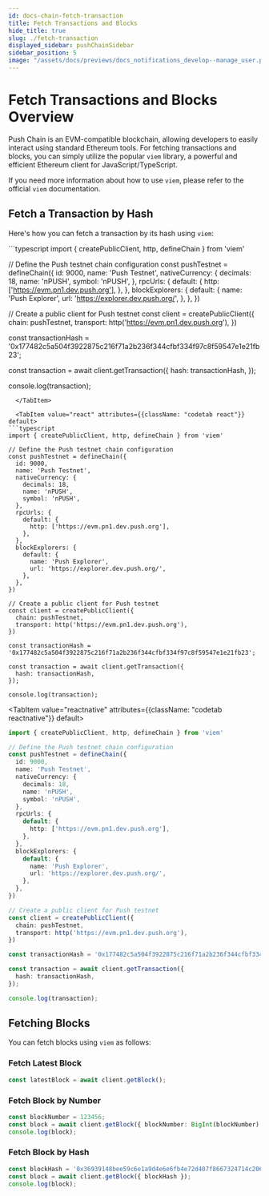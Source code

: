 ```yaml
---
id: docs-chain-fetch-transaction
title: Fetch Transactions and Blocks
hide_title: true
slug: ./fetch-transaction
displayed_sidebar: pushChainSidebar
sidebar_position: 5
image: "/assets/docs/previews/docs_notifications_develop--manage_user.png"
---
```


# Fetch Transactions and Blocks Overview

Push Chain is an EVM-compatible blockchain, allowing developers to easily interact using standard Ethereum tools. For fetching transactions and blocks, you can simply utilize the popular `viem` library, a powerful and efficient Ethereum client for JavaScript/TypeScript.

If you need more information about how to use `viem`, please refer to the official `viem` documentation.

<head>
  <title>{`Fetch Transaction | Push Chain | Push Documentation`}</title>
</head>


## Fetch a Transaction by Hash

Here's how you can fetch a transaction by its hash using `viem`:

<Tabs className="codetabs" groupId="code-examples">
  <TabItem value="js" attributes={{className: "codetab js"}} default>
```typescript
import { createPublicClient, http, defineChain } from 'viem'

// Define the Push testnet chain configuration
const pushTestnet = defineChain({
  id: 9000,
  name: 'Push Testnet',
  nativeCurrency: {
    decimals: 18,
    name: 'nPUSH',
    symbol: 'nPUSH',
  },
  rpcUrls: {
    default: {
      http: ['https://evm.pn1.dev.push.org'],
    },
  },
  blockExplorers: {
    default: {
      name: 'Push Explorer',
      url: 'https://explorer.dev.push.org/',
    },
  },
})

// Create a public client for Push testnet
const client = createPublicClient({
  chain: pushTestnet,
  transport: http('https://evm.pn1.dev.push.org'),
})

const transactionHash = '0x177482c5a504f3922875c216f71a2b236f344cfbf334f97c8f59547e1e21fb23';

const transaction = await client.getTransaction({
  hash: transactionHash,
});

console.log(transaction);
```
  </TabItem>

  <TabItem value="react" attributes={{className: "codetab react"}} default>
```typescript
import { createPublicClient, http, defineChain } from 'viem'

// Define the Push testnet chain configuration
const pushTestnet = defineChain({
  id: 9000,
  name: 'Push Testnet',
  nativeCurrency: {
    decimals: 18,
    name: 'nPUSH',
    symbol: 'nPUSH',
  },
  rpcUrls: {
    default: {
      http: ['https://evm.pn1.dev.push.org'],
    },
  },
  blockExplorers: {
    default: {
      name: 'Push Explorer',
      url: 'https://explorer.dev.push.org/',
    },
  },
})

// Create a public client for Push testnet
const client = createPublicClient({
  chain: pushTestnet,
  transport: http('https://evm.pn1.dev.push.org'),
})

const transactionHash = '0x177482c5a504f3922875c216f71a2b236f344cfbf334f97c8f59547e1e21fb23';

const transaction = await client.getTransaction({
  hash: transactionHash,
});

console.log(transaction);
```
  </TabItem>

  <TabItem value="reactnative" attributes={{className: "codetab reactnative"}} default>
```typescript
import { createPublicClient, http, defineChain } from 'viem'

// Define the Push testnet chain configuration
const pushTestnet = defineChain({
  id: 9000,
  name: 'Push Testnet',
  nativeCurrency: {
    decimals: 18,
    name: 'nPUSH',
    symbol: 'nPUSH',
  },
  rpcUrls: {
    default: {
      http: ['https://evm.pn1.dev.push.org'],
    },
  },
  blockExplorers: {
    default: {
      name: 'Push Explorer',
      url: 'https://explorer.dev.push.org/',
    },
  },
})

// Create a public client for Push testnet
const client = createPublicClient({
  chain: pushTestnet,
  transport: http('https://evm.pn1.dev.push.org'),
})

const transactionHash = '0x177482c5a504f3922875c216f71a2b236f344cfbf334f97c8f59547e1e21fb23';

const transaction = await client.getTransaction({
  hash: transactionHash,
});

console.log(transaction);
```
  </TabItem>
</Tabs>


## Fetching Blocks

You can fetch blocks using `viem` as follows:

### Fetch Latest Block

```typescript
const latestBlock = await client.getBlock();
```

### Fetch Block by Number

```typescript
const blockNumber = 123456;
const block = await client.getBlock({ blockNumber: BigInt(blockNumber) });
console.log(block);
```

### Fetch Block by Hash

```typescript
const blockHash = '0x36939148bee59c6e1a9d4e6e6fb4e72d407f8667324714c206e64e1485f0f5ee';
const block = await client.getBlock({ blockHash });
console.log(block);
```
